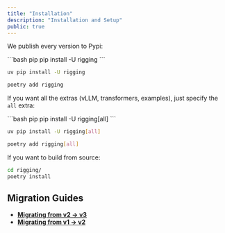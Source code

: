 ```yaml
---
title: "Installation"
description: "Installation and Setup"
public: true
---
```


We publish every version to Pypi:

<CodeGroup>
```bash pip
pip install -U rigging
```

```bash uv
uv pip install -U rigging
```

```bash poetry
poetry add rigging
```
</CodeGroup>

If you want all the extras (vLLM, transformers, examples), just specify the `all` extra:

<CodeGroup>
```bash pip
pip install -U rigging[all]
```

```bash uv
uv pip install -U rigging[all]
```

```bash poetry
poetry add rigging[all]
```
</CodeGroup>

If you want to build from source:

```bash
cd rigging/
poetry install
```

## Migration Guides

- **[Migrating from v2 -> v3](topics/migrations.md#migrating-from-v2x-to-v3x)**
- **[Migrating from v1 -> v2](topics/migrations.md#migrating-from-v1x-to-v2x)**
